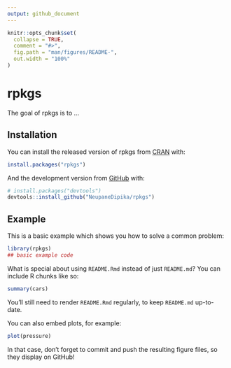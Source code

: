 ```yaml
---
output: github_document
---
```


<!-- README.md is generated from README.Rmd. Please edit that file -->

```r
knitr::opts_chunk$set(
  collapse = TRUE,
  comment = "#>",
  fig.path = "man/figures/README-",
  out.width = "100%"
)
```
# rpkgs

<!-- badges: start -->
<!-- badges: end -->

The goal of rpkgs is to ...

## Installation

You can install the released version of rpkgs from [CRAN](https://CRAN.R-project.org) with:

``` r
install.packages("rpkgs")
```

And the development version from [GitHub](https://github.com/) with:

``` r
# install.packages("devtools")
devtools::install_github("NeupaneDipika/rpkgs")
```
## Example

This is a basic example which shows you how to solve a common problem:

```r
library(rpkgs)
## basic example code
```

What is special about using `README.Rmd` instead of just `README.md`? You can include R chunks like so:

```r
summary(cars)
```

You'll still need to render `README.Rmd` regularly, to keep `README.md` up-to-date.

You can also embed plots, for example:

```r
plot(pressure)
```

In that case, don't forget to commit and push the resulting figure files, so they display on GitHub!
